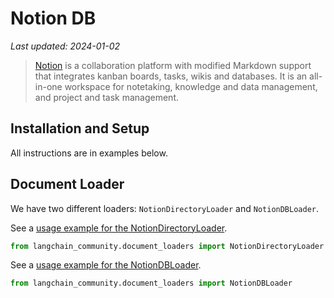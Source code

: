 # Notion DB
*Last updated: 2024-01-02*

>[Notion](https://www.notion.so/) is a collaboration platform with modified Markdown support that integrates kanban 
> boards, tasks, wikis and databases. It is an all-in-one workspace for notetaking, knowledge and data management, 
> and project and task management.

## Installation and Setup

All instructions are in examples below.

## Document Loader

We have two different loaders: `NotionDirectoryLoader` and `NotionDBLoader`.

See a [usage example for the NotionDirectoryLoader](/docs/integrations/document_loaders/notion).


```python
from langchain_community.document_loaders import NotionDirectoryLoader
```

See a [usage example for the NotionDBLoader](/docs/integrations/document_loaders/notiondb).


```python
from langchain_community.document_loaders import NotionDBLoader
```
